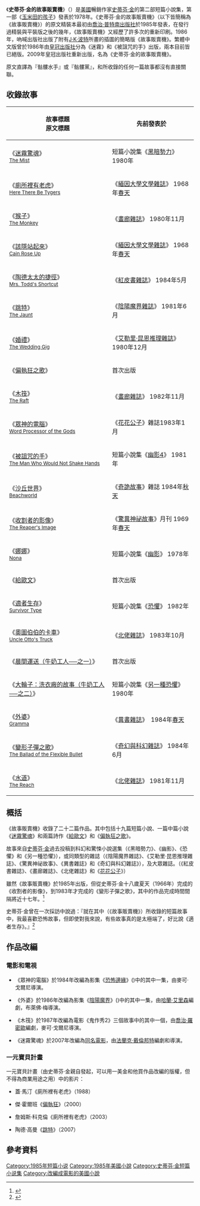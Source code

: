 {{Infobox Book | 
| name          = 史蒂芬·金的故事販賣機
| title_orig    = '''''Skeleton Crew'''''
| translator    = [[謝瑤玲|謝瑤玲]]、[[余國芳|余國芳]]、[[賴慈芸|賴慈芸]]
| image         = [[File:SkeletonCrew.jpg|200px]]
| image_caption = 《史蒂芬·金的故事販賣機》平裝書皮
| author        = [[史蒂芬·金|史蒂芬·金]]
| illustrator   = 
| cover_artist  = 
| country       = [[美國|美國]]
| language      = {{flagicon|USA}} [[英語|英語]]<br>{{flagicon|TWN}} [[繁體中文|繁體中文]]
| series        = 
| genre         = [[恐怖|恐怖]]、[[科幻|科幻]]
| publisher     = {{flagicon|USA}} [[喬治·普特南|喬治·普特南出版社]]<br>{{flagicon|TWN}} [[皇冠出版社|皇冠出版社]]
| release_date  = 1985年6月21日
| chinese_release_date = 1986年11月1日 <small>(舊譯本)</small><br>2009年7月10日 <small>(新譯本)</small>
| media_type    = 平裝
| pages         = 656頁
| isbn          = ISBN 978-957-33-2558-1
| preceded_by   = 
| followed_by   = 
}}

《'''史蒂芬·金的故事販賣機'''》（{{lang-en|''Skeleton Crew''}}）是[[美國|美國]]暢銷作家[[史蒂芬·金|史蒂芬·金]]的第二部短篇小說集，第一部《[[玉米田的孩子|玉米田的孩子]]》發表於1978年。《史蒂芬·金的故事販賣機》（以下皆簡稱為《故事販賣機》）的原文精裝本最初由[[喬治·普特南|喬治·普特南出版社]]於1985年發表，在發行過精裝與平裝版之後的幾年，《故事販賣機》又經歷了許多次的重新印刷。1986年，吶喊出版社出版了附有[[J·K·波特|J·K·波特]]所畫的插圖的簡略版《故事販賣機》。繁體中文版曾於1986年由[[皇冠出版社|皇冠出版社]]分為《迷霧》和《被詛咒的手》出版，兩本目前皆已絕版。2009年皇冠出版社重新出版，名為《史蒂芬·金的故事販賣機》。

原文直譯為『骷髏水手』或『骷髏黨』，和所收錄的任何一篇故事都沒有直接關聯。

==收錄故事==

{| class="wikitable"
|- 
! 故事標題<br />原文標題 !! 先前發表於
|-
| 《[[迷霧驚魂_(小說)|迷霧驚魂]]》<br /><span style="font-size:smaller;">[[迷霧驚魂_(小說)|The Mist]]</span> || 短篇小說集《[[黑暗勢力|黑暗勢力]]》 1980年
|-
| 《[[廁所裡有老虎|廁所裡有老虎]]》<br /><span style="font-size:smaller;">[[廁所裡有老虎|Here There Be Tygers]]</span>  || 《[[緬因大學文學雜誌|緬因大學文學雜誌]]》 1968年[[春天|春天]]
|-
| 《[[猴子_(小說)|猴子]]》<br /><span style="font-size:smaller;">[[猴子_(小說)|The Monkey]]</span> ||  《[[畫廊雜誌|畫廊雜誌]]》 1980年11月
|-
| 《[[該隱站起來|該隱站起來]]》<br /><span style="font-size:smaller;">[[該隱站起來|Cain Rose Up]]</span> || 《[[緬因大學文學雜誌|緬因大學文學雜誌]]》 1968年[[春天|春天]]
|-
| 《[[陶德太太的捷徑|陶德太太的捷徑]]》<br /><span style="font-size:smaller;">[[陶德太太的捷徑|Mrs. Todd's Shortcut]]</span> || 《[[紅皮書雜誌|紅皮書雜誌]]》 1984年5月
|-
| 《[[跳特|跳特]]》<br /><span style="font-size:smaller;">[[跳特|The Jaunt]]</span> || 《[[陰陽魔界雜誌|陰陽魔界雜誌]]》 1981年6月
|-
| 《[[婚禮_(小說)|婚禮]]》<br /><span style="font-size:smaller;">[[婚禮_(小說)|The Wedding Gig]]</span> || 《[[艾勒里·昆恩推理雜誌|艾勒里·昆恩推理雜誌]]》 1980年12月
|-
| 《[[偏執狂之歌|偏執狂之歌]]》<br /><span style="font-size:smaller;">{{link-en|Paranoid: A Chant|Paranoid: A Chant}}</span> || 首次出版
|-
| 《[[木筏_(小說)|木筏]]》<br /><span style="font-size:smaller;">[[木筏_(小說)|The Raft]]</span> || 《[[畫廊雜誌|畫廊雜誌]]》 1982年11月
|-
| 《[[眾神的電腦|眾神的電腦]]》<br /><span style="font-size:smaller;">[[眾神的電腦|Word Processor of the Gods]]</span> || 《[[花花公子|花花公子]]》雜誌1983年1月
|-
| 《[[被詛咒的手|被詛咒的手]]》<br /><span style="font-size:smaller;">[[被詛咒的手|The Man Who Would Not Shake Hands]]</span> || 短篇小說集《[[幽影4|幽影4]]》 1981年
|-
| 《[[沙丘世界|沙丘世界]]》<br /><span style="font-size:smaller;">[[沙丘世界|Beachworld]]</span> || 《[[奇詭故事|奇詭故事]]》雜誌 1984年[[秋天|秋天]]
|-
| 《[[收割者的影像|收割者的影像]]》<br /><span style="font-size:smaller;">[[收割者的影像|The Reaper's Image]]</span> || 《[[驚異神祕故事|驚異神祕故事]]》月刊 1969年[[春天|春天]]
|-
| 《[[娜娜_(短篇小說)|娜娜]]》<br /><span style="font-size:smaller;">[[娜娜_(短篇小說)|Nona]]</span> || 短篇小說集《[[幽影|幽影]]》 1978年
|-
| 《[[給歐文|給歐文]]》<br /><span style="font-size:smaller;">{{link-en|For Owen|For Owen}}</span> || 首次出版
|-
| 《[[適者生存_(小說)|適者生存]]》<br /><span style="font-size:smaller;">[[適者生存_(小說)|Survivor Type]]</span> || 短篇小說集《[[恐懼_(小說)|恐懼]]》 1982年
|-
| 《[[奧圖伯伯的卡車|奧圖伯伯的卡車]]》<br /><span style="font-size:smaller;">[[奧圖伯伯的卡車|Uncle Otto's Truck]]</span> || 《[[北佬雜誌|北佬雜誌]]》 1983年10月　
|-
| 《[[晨間運送（牛奶工人──之一）|晨間運送（牛奶工人──之一）]]》<br /><span style="font-size:smaller;">{{link-en|Morning Deliveries (Milkman #1)|Morning Deliveries (Milkman No. 1)}}</span> || 首次出版
|-
| 《[[大輪子：洗衣廠的故事（牛奶工人──之二）|大輪子：洗衣廠的故事（牛奶工人──之二）]]》<br /><span style="font-size:smaller;">{{link-en|Big Wheels: A Tale of The Laundry Game (Milkman #2)|Big Wheels: A Tale of The Laundry Game (Milkman No. 2)}}</span> || 短篇小說集《[[另一種恐懼|另一種恐懼]]》 1980年
|-
| 《[[外婆_(小說)|外婆]]》<br /><span style="font-size:smaller;">[[外婆_(小說)|Gramma]]</span> || 《[[異書雜誌|異書雜誌]]》　1984年[[春天|春天]]
|-
| 《[[變形子彈之歌|變形子彈之歌]]》<br /><span style="font-size:smaller;">[[變形子彈之歌|The Ballad of the Flexible Bullet]]</span> || 《[[奇幻與科幻雜誌|奇幻與科幻雜誌]]》 1984年6月
|-
| 《[[水道_(小說)|水道]]》<br /><span style="font-size:smaller;">[[水道_(小說)|The Reach]]</span> || 《[[北佬雜誌|北佬雜誌]]》 1981年11月
|}

==概括==
《故事販賣機》收錄了二十二篇作品。其中包括十九篇短篇小說、一篇中篇小說《[[迷霧驚魂_(小說)|迷霧驚魂]]》和兩篇詩作《[[給歐文|給歐文]]》和《[[偏執狂之歌|偏執狂之歌]]》。

故事來自[[史蒂芬·金|史蒂芬·金]]過去投稿到科幻和驚悚小說選集（《黑暗勢力》、《幽影》、《恐懼》和《另一種恐懼》），或同類型的雜誌（《陰陽魔界雜誌》、《艾勒里·昆恩推理雜誌》、《驚異神祕故事》、《異書雜誌》和《奇幻與科幻雜誌》），及大眾雜誌。（《紅皮書雜誌》、《畫廊雜誌》、《北佬雜誌》和《[[花花公子|花花公子]]》）

雖然《故事販賣機》於1985年出版，但從史蒂芬·金十八歲夏天（1966年）完成的《收割者的影像》，到1983年才完成的《變形子彈之歌》，其中的作品完成時間間隔將近十七年。<ref>{{cite book|last=金|first=史蒂芬|authorlink=史蒂芬·金|coauthors=|title=故事販賣機中的作者序|publisher=皇冠|date=2009|location=台灣|pages=9|isbn=978-957-33-2558-1}}</ref></blockquote>

史蒂芬·金曾在一次採訪中說過：『就在其中（《故事販賣機》）所收錄的短篇故事中，我最喜歡恐怖故事，但即使對我來說，有些故事真的是太極端了，好比說《適者生存》。』<ref>{{cite book|last=格蘭特|first=查爾斯|authorlink=查爾斯·格蘭特|coauthors=|title=Interview with Stephen King|publisher=Monsterland Magazine|date=1985|location=美國|pages=|isbn=}}</ref></blockquote>

==作品改編==
=== 電影和電視 ===
*《眾神的電腦》於1984年改編為影集《[[恐怖邊緣|恐怖邊緣]]》(''{{link-en|Tales from the Darkside|Tales from the Darkside}}'')中的其中一集，由麥可·戈爾尼導演。

*《外婆》於1986年改編為影集《[[陰陽魔界|陰陽魔界]]》(''{{link-en|The Twilight Zone|The Twilight Zone}}'')中的其中一集，由[[哈蘭·艾里森|哈蘭·艾里森]]編劇，布萊佛·梅導演。

*《木筏》於1987年改編為電影《鬼作秀2》三個故事中的其中一個，由[[喬治·羅密歐|喬治·羅密歐]]編劇，麥可·戈爾尼導演。

*《迷霧驚魂》於2007年改編為[[迷霧驚魂|同名電影]]，由[[法蘭克·戴倫邦特|法蘭克·戴倫邦特]]編劇和導演。

=== 一元寶貝計畫 ===
一元寶貝計畫（由史蒂芬·金親自發起，可以用一美金和他買作品改編的版權，但不得為商業用途之用）中的影片：

*蓋·馬汀《廁所裡有老虎》（1988）

*傑·霍爾班《[http://www.youtube.com/watch?v=-pMwSqqc9Ws 偏執狂]{{Wayback|url=http://www.youtube.com/watch?v=-pMwSqqc9Ws |date=20100702023514 }}》（2000）

*詹姆斯·科克倫《廁所裡有老虎》（2003）

*陶德·高曼《[http://www.youtube.com/watch?v=7To9-l32t_E&feature=related 跳特]{{Wayback|url=http://www.youtube.com/watch?v=7To9-l32t_E&feature=related |date=20160410160259 }}》（2007）

==參考資料==
{{reflist}}

{{史蒂芬·金}}
{{史蒂芬·金的故事販賣機}}
[[Category:1985年短篇小说|Category:1985年短篇小说]]
[[Category:1985年美國小說|Category:1985年美國小說]]
[[Category:史蒂芬·金短篇小说集|Category:史蒂芬·金短篇小说集]]
[[Category:改編成電影的美國小說|Category:改編成電影的美國小說]]